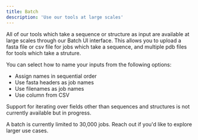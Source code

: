 ```yaml
---
title: Batch
description: 'Use our tools at large scales'
---
```


All of our tools which take a sequence or structure as input are available at large scales through our Batch UI interface. This allows you to upload a fasta file or csv file for jobs which take a sequence, and multiple pdb files for tools which take a struture. 

You can select how to name your inputs from the following options:
- Assign names in sequential order
- Use fasta headers as job names
- Use filenames as job names
- Use column from CSV

Support for iterating over fields other than sequences and structures is not currently available but in progress. 

A batch is currently limited to 30,000 jobs. Reach out if you'd like to explore larger use cases. 
